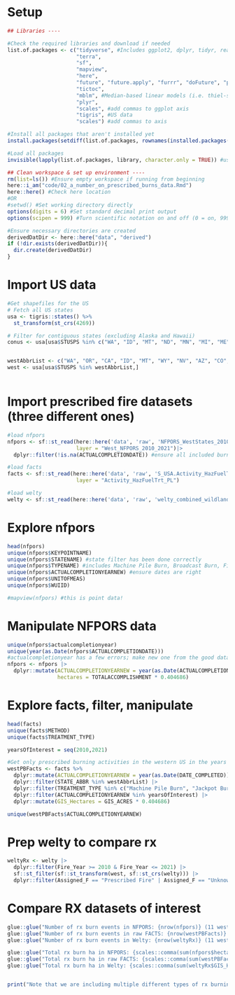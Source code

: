 
# Setup

```r
## Libraries ----

#Check the required libraries and download if needed
list.of.packages <- c("tidyverse", #Includes ggplot2, dplyr, tidyr, readr, purrr, tibble, stringr, forcats
                      "terra",
                      "sf",
                      "mapview",
                      "here",
                      "future", "future.apply", "furrr", "doFuture", "progressr", #Futureverse!
                      "tictoc", 
                      "mblm", #Median-based linear models (i.e. thiel-sen)
                      "plyr",
                      "scales", #add commas to ggplot axis
                      "tigris", #US data
                      "scales") #add commas to axis

#Install all packages that aren't installed yet
install.packages(setdiff(list.of.packages, rownames(installed.packages())))

#Load all packages
invisible(lapply(list.of.packages, library, character.only = TRUE)) #use 'invisible' to prevent output being displayed

## Clean workspace & set up environment ----
rm(list=ls()) #Ensure empty workspace if running from beginning
here::i_am("code/02_a_number_on_prescribed_burns_data.Rmd")
here::here() #Check here location
#OR
#setwd() #Set working directory directly
options(digits = 6) #Set standard decimal print output
options(scipen = 999) #Turn scientific notation on and off (0 = on, 999 = off)

#Ensure necessary directories are created
derivedDatDir <- here::here("data", "derived")
if (!dir.exists(derivedDatDir)){
  dir.create(derivedDatDir)
}

```

# Import US data

```r

#Get shapefiles for the US
# Fetch all US states
usa <- tigris::states() %>%
  st_transform(st_crs(4269))

# Filter for contiguous states (excluding Alaska and Hawaii)
conus <- usa[usa$STUSPS %in% c("WA", "ID", "MT", "ND", "MN", "MI", "ME", "WI", "VT", "NH", "NY", "SD", "WY", "OR", "IA", "NE", "IL", "NV", "UT", "CO", "KS", "OK", "NM", "AZ", "AR", "MO", "MS", "AL", "GA", "SC", "NC", "TN", "KY", "IN", "OH", "WV", "VA", "PA", "MD", "DE", "NJ", "CT", "RI", "MA", "CT", "CA", "TX", "FL", "LA"),]


westAbbrList <- c("WA", "OR", "CA", "ID", "MT", "WY", "NV", "AZ", "CO", "NM", "UT")
west <- usa[usa$STUSPS %in% westAbbrList,]



```

# Import prescribed fire datasets (three different ones)

```r
#load nfpors
nfpors <- sf::st_read(here::here('data', 'raw', 'NFPORS_WestStates_2010_2021', 'NFPORS_WestStates_2010_2021.gdb'),
                      layer = "West_NFPORS_2010_2021")|>
  dplyr::filter(!is.na(ACTUALCOMPLETIONDATE)) #ensure all included burns were actually done

#load facts
facts <- sf::st_read(here::here('data', 'raw', 'S_USA.Activity_HazFuelTrt_PL.gdb', 'S_USA.Activity_HazFuelTrt_PL.gdb'),
                      layer = "Activity_HazFuelTrt_PL")

#load welty
welty <- sf::st_read(here::here('data', 'raw', 'welty_combined_wildland_fire_dataset', 'welty_combined_wildland_fire_perimeters.shp'))


```

# Explore nfpors

```r

head(nfpors)
unique(nfpors$KEYPOINTNAME)
unique(nfpors$STATENAME) #state filter has been done correctly
unique(nfpors$TYPENAME) #includes Machine Pile Burn, Broadcast Burn, Fire Use, Jackpot Burn, and Hand Pile Burn
unique(nfpors$ACTUALCOMPLETIONYEARNEW) #ensure dates are right
unique(nfpors$UNITOFMEAS)
unique(nfpors$WUIID)

#mapview(nfpors) #this is point data!

```


# Manipulate NFPORS data

```r

unique(nfpors$actualcompletionyear)
unique(year(as.Date(nfpors$ACTUALCOMPLETIONDATE)))
#actualcompletionyear has a few errors; make new one from the good data
nfpors <- nfpors |>
  dplyr::mutate(ACTUALCOMPLETIONYEARNEW = year(as.Date(ACTUALCOMPLETIONDATE)),
                hectares = TOTALACCOMPLISHMENT * 0.404686)


```
# Explore facts, filter, manipulate

```r
head(facts)
unique(facts$METHOD)
unique(facts$TREATMENT_TYPE)

yearsOfInterest = seq(2010,2021)

#Get only prescribed burning activities in the western US in the years we have NFPORS data
westPBFacts <- facts %>%
  dplyr::mutate(ACTUALCOMPLETIONYEARNEW = year(as.Date(DATE_COMPLETED))) |>
  dplyr::filter(STATE_ABBR %in% westAbbrList) |>
  dplyr::filter(TREATMENT_TYPE %in% c("Machine Pile Burn", "Jackpot Burn", "Fire Use", "Broadcast Burn", "Hand Pile Burn")) |>
  dplyr::filter(ACTUALCOMPLETIONYEARNEW %in% yearsOfInterest) |>
  dplyr::mutate(GIS_Hectares = GIS_ACRES * 0.404686)

unique(westPBFacts$ACTUALCOMPLETIONYEARNEW)

```

# Prep welty to compare rx

```r
weltyRx <- welty |>
  dplyr::filter(Fire_Year >= 2010 & Fire_Year <= 2021) |>
  sf::st_filter(sf::st_transform(west, sf::st_crs(welty))) |>
  dplyr::filter(Assigned_F == "Prescribed Fire" | Assigned_F == "Unknown - Likely Prescribed Fire")

```

# Compare RX datasets of interest

```r

glue::glue("Number of rx burn events in NFPORS: {nrow(nfpors)} (11 western states, 2010-2021)")
glue::glue("Number of rx burn events in raw FACTS: {nrow(westPBFacts)} (11 western states, 2010-2021)")
glue::glue("Number of rx burn events in Welty: {nrow(weltyRx)} (11 western states, 2010-2021)")

glue::glue("Total rx burn ha in NFPORS: {scales::comma(sum(nfpors$hectares))} ha (11 western states, 2010-2021)")
glue::glue("Total rx burn ha in raw FACTS: {scales::comma(sum(westPBFacts$GIS_Hectares, na.rm = TRUE))} ha (11 western states, 2010-2021)")
glue::glue("Total rx burn ha in Welty: {scales::comma(sum(weltyRx$GIS_Hectar))} ha (11 western states, 2010-2021)")


print("Note that we are including multiple different types of rx burning in this analysis, and that CBI likely wouldn't accurately capture the impacts of treatments like pile burning")



```

